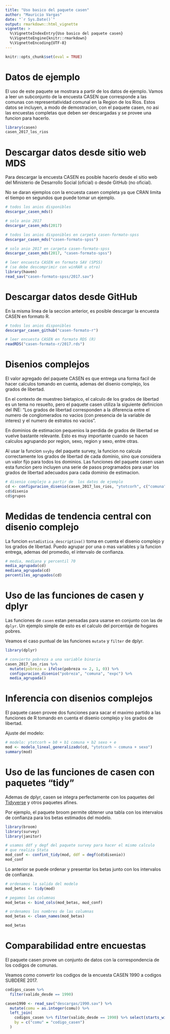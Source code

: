 ```yaml
---
title: "Uso basico del paquete casen"
author: "Mauricio Vargas"
date: "`r Sys.Date()`"
output: rmarkdown::html_vignette
vignette: >
  %\VignetteIndexEntry{Uso basico del paquete casen}
  %\VignetteEngine{knitr::rmarkdown}
  %\VignetteEncoding{UTF-8}
---
```


```r
knitr::opts_chunk$set(eval = TRUE)
```

# Datos de ejemplo

El uso de este paquete se mostrara a partir de los datos de ejemplo. Vamos a leer un subconjunto de la encuesta CASEN que corresponde a las comunas con representatividad comunal en la Region de los Rios. Estos datos se incluyen,
a modo de demostracion, con el paquete casen, no asi las encuestas completas que deben ser descargadas y se provee una
funcion para hacerlo.

```r
library(casen)
casen_2017_los_rios
```

# Descargar datos desde sitio web MDS

Para descargar la encuesta CASEN es posible hacerlo desde el sitio web del
Ministerio de Desarrollo Social (oficial) o desde GitHub (no oficial).

No se daran ejemplos con la encuesta casen completa ya que CRAN limita el tiempo
en segundos que puede tomar un ejemplo.

```r
# todos los anios disponibles
descargar_casen_mds()

# solo anio 2017
descargar_casen_mds(2017)

# todos los anios disponibles en carpeta casen-formato-spss
descargar_casen_mds("casen-formato-spss")

# solo anio 2017 en carpeta casen-formato-spss
descargar_casen_mds(2017, "casen-formato-spss")

# leer encuesta CASEN en formato SAV (SPSS)
# (se debe descomprimir con winRAR u otro)
library(haven)
read_sav("casen-formato-spss/2017.sav")
```

# Descargar datos desde GitHub

En la misma linea de la seccion anterior, es posible descargar la encuesta CASEN
en formato R.

```r
# todos los anios disponibles
descargar_casen_github("casen-formato-r")

# leer encuesta CASEN en formato RDS (R)
readRDS("casen-formato-r/2017.rds")
```

# Disenios complejos

El valor agregado del paquete CASEN es que entrega una forma facil de hacer calculos tomando en cuenta, ademas del disenio complejo, los grados de libertad.

En el contexto de muestreo bietapico, el calculo de los grados de libertad es un tema no resuelto, pero el paquete casen utiliza la siguiente definicion del INE: "Los grados de libertad corresponden a la diferencia entre el numero de conglomerados no vacios (con presencia de la variable de interes) y el numero de estratos no vacios".

En dominios de estimacion pequenios la perdida de grados de libertad se vuelve bastante relevante. Esto es muy importante cuando se hacen calculos agrupando por region, sexo, region y sexo, entre otras.

Al usar la funcion `svyby` del paquete survey, la funcion no calcula correctamente los grados de libertad de cada dominio, sino que considera un valor fijo para todos los dominios. Las funciones del paquete casen usan esta funcion pero incluyen una serie de pasos programados para usar los grados de libertad adecuados para cada dominio de estimacion.

```r
# disenio complejo a partir de  los datos de ejemplo
cd <- configuracion_disenio(casen_2017_los_rios, "ytotcorh", c("comuna", "sexo"), "expc")
cd$disenio
cd$grupos
```

# Medidas de tendencia central con disenio complejo

La funcion `estadistica_descriptiva()` toma en cuenta el disenio complejo y los grados de libertad. Puedo agrupar por una o mas variables y la funcion entrega, ademas del promedio, el intervalo de confianza.

```r
# media, mediana y percentil 70
media_agrupada(cd)
mediana_agrupada(cd)
percentiles_agrupados(cd)
```

# Uso de las funciones de casen y dplyr

Las funciones de `casen` estan pensadas para usarse en conjunto con las de `dplyr`. Un ejemplo simple de esto es el calculo del porcentaje de hogares pobres.

Veamos el caso puntual de las funciones `mutate` y `filter` de dplyr.

```r
library(dplyr)

# convierto pobreza a una variable binaria
casen_2017_los_rios %>% 
  mutate(pobreza = ifelse(pobreza <= 2, 1, 0)) %>% 
  configuracion_disenio("pobreza", "comuna", "expc") %>% 
  media_agrupada()
```

# Inferencia con disenios complejos

El paquete casen provee dos funciones para sacar el maximo partido
a las funciones de R tomando en cuenta el disenio complejo y los grados de libertad.

Ajuste del modelo:

```r
# modelo: ytotcorh = b0 + b1 comuna + b2 sexo + e
mod <- modelo_lineal_generalizado(cd, "ytotcorh ~ comuna + sexo")
summary(mod)
```

# Uso de las funciones de casen con paquetes "tidy"

Ademas de dplyr, casen se integra perfectamente con los paquetes del 
[Tidyverse](https://www.tidyverse.org/) y otros paquetes afines.

Por ejemplo, el paquete broom permite obtener una tabla con los intervalos
de confianza para los betas estimados del modelo.

```r
library(broom)
library(survey)
library(janitor)

# usamos ddf y degf del paquete survey para hacer el mismo calculo
# que realiza Stata
mod_conf <- confint_tidy(mod, ddf = degf(cd$disenio))
mod_conf
```

Lo anterior se puede ordenar y presentar los betas junto con los intervalos
de confianza.

```r
# ordenamos la salida del modelo
mod_betas <- tidy(mod)

# pegamos las columnas
mod_betas <- bind_cols(mod_betas, mod_conf)

# ordenamos los nombres de las columnas
mod_betas <- clean_names(mod_betas)

mod_betas
```

# Comparabilidad entre encuestas

El paquete casen provee un conjunto de datos con la correspondencia de los
codigos de comunas.

Veamos como convertir los codigos de la encuesta CASEN 1990 a codigos SUBDERE 2017.

```r
codigos_casen %>% 
  filter(valido_desde == 1990)
```

```r
casen1990 <- read_sav("descargas/1990.sav") %>% 
  mutate(comu = as.integer(comu)) %>% 
  left_join(
    codigos_casen %>% filter(valido_desde == 1990) %>% select(starts_with("codigo")),
    by = c("comu" = "codigo_casen")
  )
```
